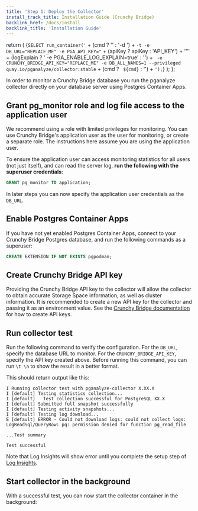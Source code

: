```yaml
---
title: 'Step 1: Deploy the Collector'
install_track_title: Installation Guide (Crunchy Bridge)
backlink_href: /docs/install
backlink_title: 'Installation Guide'
---
```



  return (
    <CodeBlock>
      {`SELECT run_container('` + (cmd ? '' : '-d ') + `-t -e DB_URL="REPLACE_ME" -e PGA_API_KEY="` + (apiKey ? apiKey : 'API_KEY') + '"' + (logExplain ? ' -e PGA_ENABLE_LOG_EXPLAIN=true' : '') + ` -e CRUNCHY_BRIDGE_API_KEY="REPLACE_ME" -e DB_ALL_NAMES=1 --privileged quay.io/pganalyze/collector:stable` + (cmd ? ` ${cmd}` : '') + `');`}
    </CodeBlock>
  );
};


In order to monitor a Crunchy Bridge database you run the pganalyze collector directly on your database server using Postgres Container Apps.

## Grant pg_monitor role and log file access to the application user

We recommend using a role with limited privileges for monitoring. You can use Crunchy Bridge's application user as the user for monitoring, or create a separate role. The instructions here assume you are using the application user.

To ensure the application user can access monitoring statistics for all users (not just itself), and can read the server log, **run the following with the superuser credentials**:

```sql
GRANT pg_monitor TO application;
```

<MonitoringUserPerDatabaseHelpers username="application" />

In later steps you can now specify the application user credentials as the `DB_URL`.

## Enable Postgres Container Apps

If you have not yet enabled Postgres Container Apps, connect to your Crunchy Bridge Postgres database, and run the following commands as a superuser:

```sql
CREATE EXTENSION IF NOT EXISTS pgpodman;
```

## Create Crunchy Bridge API key

Providing the Crunchy Bridge API key to the collector will allow the collector to obtain accurate Storage Space information, as well as cluster information.
It is recommended to create a new API key for the collector and passing it as an environment value.
See the [Crunchy Bridge documentation](https://docs.crunchybridge.com/api-concepts/getting-started) for how to create API keys.

## Run collector test

Run the following command to verify the configuration. For the `DB_URL`, specify the database URL to monitor.
For the `CRUNCHY_BRIDGE_API_KEY`, specify the API key created above.
Before running this command, you can run `\t \a` to show the result in a better format.

<CollectorStartCommand apiKey={props.apiKey} cmd="test" />

This should return output like this:

```
I Running collector test with pganalyze-collector X.XX.X
I [default] Testing statistics collection...
I [default]   Test collection successful for PostgreSQL XX.X
I [default] Submitted full snapshot successfully
I [default] Testing activity snapshots...
I [default] Testing log download...
E [default] ERROR - Could not download logs: could not collect logs: LogReadSql/QueryRow: pq: permission denied for function pg_read_file

...Test summary

Test successful
```

Note that Log Insights will show error until you complete the setup step of [Log Insights](/docs/log-insights/setup/crunchy-bridge/01_create_helper_function_and_test).

## Start collector in the background

With a successful test, you can now start the collector container in the background:

<CollectorStartCommand apiKey={props.apiKey} />

<PublicLastStepLogInsightsLink />
